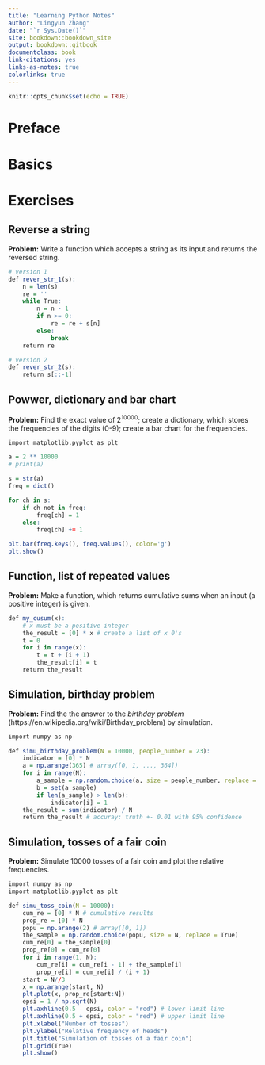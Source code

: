 ```yaml
--- 
title: "Learning Python Notes"
author: "Lingyun Zhang"
date: "`r Sys.Date()`"
site: bookdown::bookdown_site
output: bookdown::gitbook
documentclass: book
link-citations: yes
links-as-notes: true
colorlinks: true
---
```


```r
knitr::opts_chunk$set(echo = TRUE)
```

# Preface {-}

# Basics

# Exercises

## Reverse a string

**Problem:** Write a function which accepts a string as its input and returns the reversed string.  

```r
# version 1
def rever_str_1(s):
    n = len(s)
    re = ''
    while True:
        n = n - 1
        if n >= 0:
            re = re + s[n]
        else:
            break
    return re

# version 2
def rever_str_2(s):
    return s[::-1]
```


## Powwer, dictionary and bar chart

**Problem:** Find the exact value of 2^10000^; create a dictionary, which stores the frequencies of the digits (0-9); create a bar chart for the frequencies.


```r
import matplotlib.pyplot as plt

a = 2 ** 10000
# print(a)

s = str(a)
freq = dict()

for ch in s:
    if ch not in freq:
        freq[ch] = 1
    else:
        freq[ch] += 1

plt.bar(freq.keys(), freq.values(), color='g')
plt.show()
```

## Function, list of repeated values

**Problem:** Make a function, which returns cumulative sums when an input (a positive integer) is given.

```r
def my_cusum(x):
    # x must be a positive integer
    the_result = [0] * x # create a list of x 0's
    t = 0
    for i in range(x):
        t = t + (i + 1)
        the_result[i] = t
    return the_result
```

## Simulation, birthday problem

**Problem:** Find the the answer to the *birthday problem* (https://en.wikipedia.org/wiki/Birthday_problem) by simulation.
```r
import numpy as np

def simu_birthday_problem(N = 10000, people_number = 23):
    indicator = [0] * N
    a = np.arange(365) # array([0, 1, ..., 364])
    for i in range(N):
        a_sample = np.random.choice(a, size = people_number, replace = True)
        b = set(a_sample)
        if len(a_sample) > len(b):
            indicator[i] = 1
    the_result = sum(indicator) / N
    return the_result # accuray: truth +- 0.01 with 95% confidence
```

## Simulation, tosses of a fair coin

**Problem:** Simulate 10000 tosses of a fair coin and plot the relative frequencies.
```r
import numpy as np
import matplotlib.pyplot as plt

def simu_toss_coin(N = 10000):
    cum_re = [0] * N # cumulative results
    prop_re = [0] * N
    popu = np.arange(2) # array([0, 1])
    the_sample = np.random.choice(popu, size = N, replace = True)
    cum_re[0] = the_sample[0]
    prop_re[0] = cum_re[0]
    for i in range(1, N):
        cum_re[i] = cum_re[i - 1] + the_sample[i]
        prop_re[i] = cum_re[i] / (i + 1)
    start = N//3       
    x = np.arange(start, N)       
    plt.plot(x, prop_re[start:N])
    epsi = 1 / np.sqrt(N)
    plt.axhline(0.5 - epsi, color = "red") # lower limit line
    plt.axhline(0.5 + epsi, color = "red") # upper limit line
    plt.xlabel("Number of tosses")
    plt.ylabel("Relative frequency of heads")
    plt.title("Simulation of tosses of a fair coin")
    plt.grid(True)
    plt.show()
```

